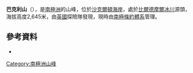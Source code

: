 {{Coord|84|58|S|163|56|E|source:GNIS|display=title}}

'''巴克利山'''（{{lang-en|Mount Buckley}}），是[[南極洲|南極洲]]的山峰，位於[[沙克爾頓海岸|沙克爾頓海岸]]，處於[[比爾德摩爾冰川|比爾德摩爾冰川]]源頭，海拔高度2,645米，由[[英國|英國]]探險隊發現，現時由[[南極條約體系|南極條約體系]]管理。

==參考資料==
* {{usgs-gazetteer|id=2092|name=Buckley, Mount}}

{{DEFAULTSORT:Mount Buckley}}
[[Category:南極洲山峰|Category:南極洲山峰]]


{{ShackletonCoast-geo-stub}}
